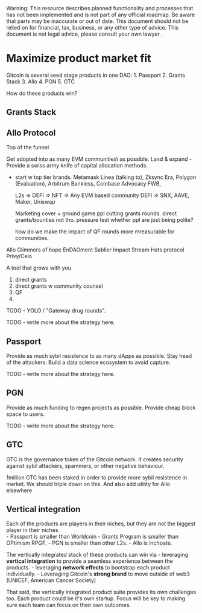 
<Callout type="warning">
  Warning: This resource describes planned functionality and processes that has
  not been implemented and is not part of any official roadmap. Be aware that parts may be inaccurate or out of
  date.  This document should not be relied on for financial, tax, business, or any other type of advice.  This document is not legal advice, please consult your own lawyer .
</Callout>

# Maximize product market fit

Gitcoin is several seed stage products in one DAO:
    1. Passport
    2. Grants Stack 
    3. Allo 
    4. PGN
    5. GTC

How do these products win?


## Grants Stack
## Allo Protocol

Top of the funnel

Get adopted into as many EVM communities\ as possible.
Land & expand - Provide a swiss army knife of capital allocation methods.
- start w top tier brands.
    Metamask
    Linea (talking to), Zksync Era, Polygon (Evaluation), Arbitrum
    Bankless, Coinbase Advocacy
    FWB,

    L2s => DEFI => NFT => Any EVM based community
    DEFI => SNX, AAVE, Maker, Uniswap

    Marketing cover + ground game
    ppl cutting grants rounds.  direct grants/bounties not tho.
        pressure test whether ppl are just being polite?

    how do we make the impact of QF rounds more mreasurable for communities.


Allo Glimmers of hope
    EnDAOment
    Sablier
    Impact Stream
    Hats protocol
    Privy/Celo

A tool that grows with you
1. direct grants
2. direct grants w community counsel
3. QF
4. 

TODO - YOLO / "Gateway drug rounds".

TODO - write more about the strategy here.

## Passport

Provide as much sybil resistence to as many dApps as possible.
Stay head of the attackers.
Build a data science ecosystem to avoid capture.

TODO - write more about the strategy here.


## PGN

Provide as much funding to regen projects as possible.
Provide cheap block space to users.

TODO - write more about the strategy here.

## GTC

GTC is the governance token of the Gitcoin network.  It creates security against sybil attackers, spammers, or other negative behaviour.

1million GTC has been staked in order to provide more sybil resistence in market.  We should triple down on this.  And also add utility for Allo elsewhere

## Vertical integration

Each of the products are players in their niches, but they are not the biggest player in their niches.  
    - Passport is smaller than Worldcoin
    - Grants Program is smaller than OPtimism RPGF.
    - PGN is smaller than other L2s.
    - Allo is inchoate.

The vertically integrated stack of these products can win via
    - leveraging **vertical integration** to provide a seamless experience between the products.
    - leveraging **network effects** to bootstrap each product individually.
    - Leveraging Gitcoin's **strong brand** to move outside of web3 (UNICEF, American Cancer Society)

That said, the vertically integrated product suite provides its own challenges too.  Each product could be it's own startup.  Focus will be key to making sure each team can focus on their own outcomes.


